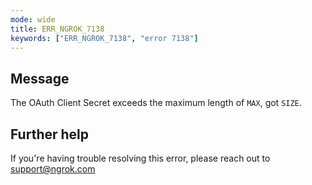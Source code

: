 ```yaml
---
mode: wide
title: ERR_NGROK_7138
keywords: ["ERR_NGROK_7138", "error 7138"]
---
```


## Message

The OAuth Client Secret exceeds the maximum length of `MAX`, got `SIZE`.

## Further help

If you're having trouble resolving this error, please reach out to [support@ngrok.com](mailto:support@ngrok.com?subject=Help%20with%20ERR_NGROK_7138)
